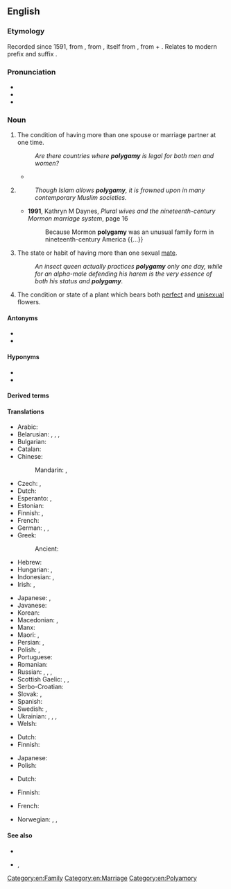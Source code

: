 ==English==

===Etymology===
Recorded since 1591, from {{der|en|LL.|polygamia}}, from {{der|en|grc|πολυγαμία}}, itself from {{m|grc|πολύγαμος|t=married to many}}, from {{m|grc|πολύς|t=many}} + {{m|grc|γάμος|t=marriage}}. Relates to modern prefix and suffix {{af|en|poly-|-gamy}}.

===Pronunciation===
* {{hyphenation|en|po|ly|ga|my}}
* {{IPA|en|/pəˈlɪɡ.ə.mi/}}
* {{audio|en|en-us-polygamy.ogg|Audio (US)}}

===Noun===
{{en-noun|~}}

# The condition of having more than one spouse or marriage partner at one time.
#: ''Are there countries where '''polygamy''' is legal for both men and women?''
#* {{quote-book|en|year=1859|author=Charles Dickens|title=The Haunted House|passage=Miss Griffin was a model of propriety, and I am at a loss to imagine what the feelings of the virtuous woman would have been, if she had known, when she paraded us down the Hampstead Road two and two, that she was walking with a stately step at the head of '''Polygamy''' and Mahomedanism.}}
# {{lb|en|often, especially in common use}} {{synonym of|en|polygyny|t=marriage of a man to more than one wife, the practice of having several wives at the same time}}
#: ''Though Islam allows '''polygamy''', it is frowned upon in many contemporary Muslim societies.''
#* '''1991''', Kathryn M Daynes, ''Plural wives and the nineteenth-century Mormon marriage system'', page 16
#*: Because Mormon '''polygamy''' was an unusual family form in nineteenth-century America {{...}}
# {{lb|en|zoology}} The state or habit of having more than one sexual [[mate]].
#: ''An insect queen actually practices '''polygamy''' only one day, while for an alpha-male defending his harem is the very essence of both his status and '''polygamy'''.''
# {{lb|en|botany}} The condition or state of a plant which bears both [[perfect]] and [[unisexual]] flowers.

====Antonyms====
* {{l|en|monogamy}}
* {{lb|en|agamy}}

====Hyponyms====
* {{l|en|polygyny}}
* {{l|en|polyandry}}

====Derived terms====
{{der3|en
| polygamic
| polygamical
| polygamist
| polygamize
| polygamous
| serial polygamy
}}

====Translations====
{{trans-top|the having of a plurality of socially bonded sexual partners at the same time}}
* Arabic: {{t|ar|تَعَدُّدُ الأَزْوَاج|m}} {{q|usually understood as “polygyny”, but may include “polyandry”, unlike {{m|ar|تَعَدُّدُ الزَّوْجَات}}}}
* Belarusian: {{t|be|паліга́мія|f}}, {{t|be|мнагашлю́бнасць|f}}, {{t|be|многажо́нства|n}} {{qualifier|polygyny}}, {{t|be|многаму́ства|n}} {{qualifier|polyandry}}
* Bulgarian: {{t|bg|полигамия|f}}
* Catalan: {{t|ca|poligàmia|f}}
* Chinese:
*: Mandarin: {{t|cmn|多配偶制|tr=duōpèi'ǒuzhì|sc=Hani}}, {{qualifier|polygyny}} {{t+|cmn|一夫多妻|tr=yī fū duō qī|sc=Hani}}
* Czech: {{t+|cs|polygamie|f}}, {{t+|cs|mnohoženství|f}}
* Dutch: {{t+|nl|polygamie|f}}
* Esperanto: {{t|eo|poligamio}}, {{t+|eo|pluredzeco}}
* Estonian: {{t|et|polügaamia}}
* Finnish: {{t+|fi|moniavioisuus}}, {{t+|fi|polygamia}}
* French: {{t+|fr|polygamie|f}}
* German: {{t+|de|Polygamie|f}}, {{t|de|Mehrehe|f}}, {{t|de|Vielehe|f}}
* Greek: {{t+|el|πολυγαμία|f}}
*: Ancient: {{t|grc|πολυγαμία|f}}
* Hebrew: {{t+|he|פוליגמיה|f|tr=poligámya}}
* Hungarian: {{t+|hu|poligámia}}, {{t|hu|többnejűség}}
* Indonesian: {{t+|id|poligami}}, {{t|id|pernikahan jamak}}
* Irish: {{t|ga|polagamas|m}}, {{t|ga|ilphósadh|m}}
{{trans-mid}}
* Japanese: {{t|ja|複婚|tr=ふくこん, fukukon}}, {{t|ja|ポリガミー|tr=porigamī}}
* Javanese: {{t+|jv|wayuh}}
* Korean: {{t-needed|ko}}
* Macedonian: {{t|mk|многубра́чност|f}}, {{t|mk|полигамија|f}}
* Manx: {{t|gv|yl-phoosey|m}}
* Maori: {{t|mi|moe tokomaha}}, {{t|mi|moe tokomaha}}
* Persian: {{t+|fa|چندهمسری|tr=čandhamsari}}, {{t+|fa|تعدد زوجات|tr=ta'addod-e zowjât}} {{qualifier|having multiple wives}}
* Polish: {{t+|pl|poligamia|f}}, {{t+|pl|wielożeństwo|n}}
* Portuguese: {{t+|pt|poligamia|f}}
* Romanian: {{t+|ro|poligamie|f}}
* Russian: {{t+|ru|полигами́я|f}}, {{t+|ru|многобра́чие|n}}, {{qualifier|polygyny}} {{t+|ru|многожёнство|f}}, {{qualifier|polyandry}} {{t+|ru|многому́жество|n}}
* Scottish Gaelic: {{t|gd|iol-phòsadh|m}}, {{t|gd|ioma-phòsadh|m}}, {{t|gd|iomnuachadh|m}}
* Serbo-Croatian: {{t+|sh|poligàmija|f}}
* Slovak: {{t|sk|polygamia}}, {{t|sk|mnohoženstvo}}
* Spanish: {{t+|es|poligamia|f}}
* Swedish: {{t+|sv|månggifte|n}}, {{t+|sv|polygami|c}}
* Ukrainian: {{t|uk|поліга́мія|f}}, {{t+|uk|багатошлю́бність|f}}, {{t+|uk|багатоже́нство|n}} {{qualifier|polygyny}}, {{t+|uk|багатому́жжя|n}} {{qualifier|polyandry}}
* Welsh: {{t|cy|amlbriodas|f}}
{{trans-bottom}}

{{trans-see|polygyny}}

{{trans-top|zoology: the state or habit of having more than one mate}}
* Dutch: {{t+|nl|polygamie|f}}
* Finnish: {{t+|fi|polygamia}}
{{trans-mid}}
* Japanese: {{t|ja|多婚性|tr=takonsei}}
* Polish: {{t+|pl|poligamia|f}}
{{trans-bottom}}

{{trans-top|botany: the condition or state of a plant which bears both perfect and unisexual flowers}}
* Dutch: {{t+|nl|polygamie|f}}
{{trans-mid}}
* Finnish: {{t+|fi|polygamia}}
{{trans-bottom}}

{{checktrans-top}}
* French: {{t+check|fr|polygamie|f}}
{{trans-mid}}
* Norwegian: {{t-check|no|flergifte|n}}, {{t-check|no|flerkoneri|n}}, {{t+check|no|polygami|n}}
{{trans-bottom}}

====See also====
* {{l|en|concubine}}
* {{l|en|harem}}, {{l|en|seraglio}}

[[Category:en:Family]]
[[Category:en:Marriage]]
[[Category:en:Polyamory]]